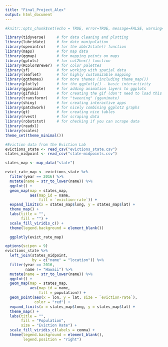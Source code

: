 ```yaml
---
title: "Final_Project_Alex"
output: html_document
---
```


```r
#knitr::opts_chunk$set(echo = TRUE, error=TRUE, message=FALSE, warning=FALSE)
```

```r
library(tidyverse)     # for data cleaning and plotting
library(lubridate)     # for date manipulation
library(openintro)     # for the abbr2state() function
library(maps)          # for map data
library(ggmap)         # for mapping points on maps
library(gplots)        # for col2hex() function
library(RColorBrewer)  # for color palettes
library(sf)            # for working with spatial data
library(leaflet)       # for highly customizable mapping
library(ggthemes)      # for more themes (including theme_map())
library(plotly)        # for the ggplotly() - basic interactivity
library(gganimate)     # for adding animation layers to ggplots
library(gifski)        # for creating the gif (don't need to load this library every time,but need it installed)
library(transformr)    # for "tweening" (gganimate)
library(shiny)         # for creating interactive apps
library(patchwork)     # for nicely combining ggplot2 graphs  
library(gt)            # for creating nice tables
library(rvest)         # for scraping data
library(robotstxt)     # for checking if you can scrape data
library(readxl)
library(scales)
theme_set(theme_minimal())
```

```r
#Eviction data from the Eviction Lab
evictions_state <- read_csv("evictions_state.csv")
states_midpoint <- read_csv("state-midpoints.csv")

states_map <- map_data("state")
```

```r
evict_rate_map <- evictions_state %>% 
  filter(year == 2016) %>% 
  mutate(name = str_to_lower(name)) %>% 
  ggplot() +
  geom_map(map = states_map,
           aes(map_id = name,
               fill = `eviction-rate`)) +
  expand_limits(x = states_map$long, y = states_map$lat) + 
  theme_map() +
  labs(title = "",
       fill = "") +
  scale_fill_viridis_c() +
  theme(legend.background = element_blank())

  ggplotly(evict_rate_map)
```

```r
options(scipen = 9)
evictions_state %>% 
  left_join(states_midpoint,
            by = c("name" = "location")) %>% 
  filter(year == 2016,
         name != "Hawaii") %>% 
  mutate(name = str_to_lower(name)) %>% 
  ggplot() +
  geom_map(map = states_map,
           aes(map_id = name,
               fill = population)) +
  geom_point(aes(x = lon, y = lat, size = `eviction-rate`),
             color = "red") +
  expand_limits(x = states_map$long, y = states_map$lat) + 
  theme_map() +
  labs(title = "",
       fill = "Population",
       size = "Eviction Rate") +
  scale_fill_viridis_c(labels = comma) +
  theme(legend.background = element_blank(),
        legend.position = "right")
```


